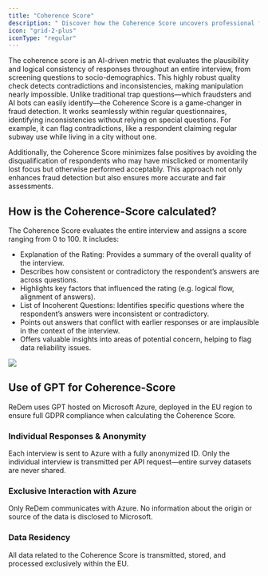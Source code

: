 ```yaml
---
title: "Coherence Score"
description: " Discover how the Coherence Score uncovers professional fraud that often goes undetected"
icon: "grid-2-plus"
iconType: "regular"
---
```


The coherence score is an AI-driven metric that evaluates the plausibility and logical consistency of responses throughout an entire interview, from screening questions to socio-demographics. This highly robust quality check detects contradictions and inconsistencies, making manipulation nearly impossible. Unlike traditional trap questions—which fraudsters and AI bots can easily identify—the Coherence Score is a game-changer in fraud detection. It works seamlessly within regular questionnaires, identifying inconsistencies without relying on special questions. For example, it can flag contradictions, like a respondent claiming regular subway use while living in a city without one.

Additionally, the Coherence Score minimizes false positives by avoiding the disqualification of respondents who may have misclicked or momentarily lost focus but otherwise performed acceptably. This approach not only enhances fraud detection but also ensures more accurate and fair assessments.

## How is the Coherence-Score calculated?

The Coherence Score evaluates the entire interview and assigns a score ranging from 0 to 100. It includes:

- Explanation of the Rating: Provides a summary of the overall quality of the interview.
- Describes how consistent or contradictory the respondent’s answers are across questions.
- Highlights key factors that influenced the rating (e.g. logical flow, alignment of answers).
- List of Incoherent Questions: Identifies specific questions where the respondent’s answers were inconsistent or contradictory.
- Points out answers that conflict with earlier responses or are implausible in the context of the interview.
- Offers valuable insights into areas of potential concern, helping to flag data reliability issues.

<img classname="hidden dark:block" src="/images/CHS-Evaluation-Example.png" />

## Use of GPT for Coherence-Score

ReDem uses GPT hosted on Microsoft Azure, deployed in the EU region to ensure full GDPR compliance when calculating the Coherence Score.

### Individual Responses & Anonymity

Each interview is sent to Azure with a fully anonymized ID. Only the individual interview is transmitted per API request—entire survey datasets are never shared.

### Exclusive Interaction with Azure

Only ReDem communicates with Azure. No information about the origin or source of the data is disclosed to Microsoft.

### Data Residency

All data related to the Coherence Score is transmitted, stored, and processed exclusively within the EU.